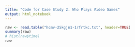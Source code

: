 ```yaml
---
title: "Code for Case Study 2. Who Plays Video Games"
output: html_notebook
---
```


```r
raw <- read.table("hcmv-25kgjn1-1rfrtkc.txt", header=TRUE)
summary(raw)
# hist(raw$time)
raw
```